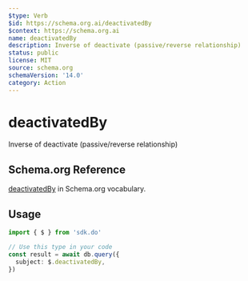 ```yaml
---
$type: Verb
$id: https://schema.org.ai/deactivatedBy
$context: https://schema.org.ai
name: deactivatedBy
description: Inverse of deactivate (passive/reverse relationship)
status: public
license: MIT
source: schema.org
schemaVersion: '14.0'
category: Action
---
```


# deactivatedBy

Inverse of deactivate (passive/reverse relationship)

## Schema.org Reference

[deactivatedBy](https://schema.org/DeactivateAction) in Schema.org vocabulary.

## Usage

```typescript
import { $ } from 'sdk.do'

// Use this type in your code
const result = await db.query({
  subject: $.deactivatedBy,
})
```
